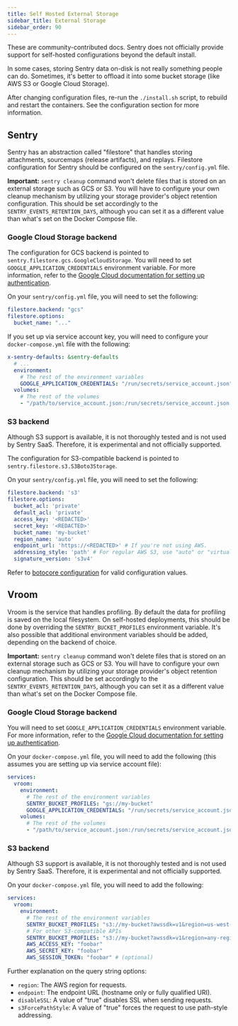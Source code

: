 ```yaml
---
title: Self Hosted External Storage
sidebar_title: External Storage
sidebar_order: 90
---
```


<Alert title="Important" level="warning">
    These are community-contributed docs. Sentry does not officially provide support for self-hosted configurations beyond the default install.
</Alert>

In some cases, storing Sentry data on-disk is not really something people can do. Sometimes, it's better to offload it into some bucket storage (like AWS S3 or Google Cloud Storage).

<Alert title="Note">
    After changing configuration files, re-run the <code>./install.sh</code> script, to rebuild and restart the containers. See the <Link to="/self-hosted/#configuration">configuration section</Link> for more information.
</Alert>

## Sentry

Sentry has an abstraction called "filestore" that handles storing attachments, sourcemaps (release artifacts), and replays. Filestore configuration for Sentry should be configured on the `sentry/config.yml` file.

**Important:** `sentry cleanup` command won't delete files that is stored on an external storage such as GCS or S3. You will have to configure your own cleanup mechanism by utilizing your storage provider's object retention configuration. This should be set accordingly to the `SENTRY_EVENTS_RETENTION_DAYS`, although you can set it as a different value than what's set on the Docker Compose file.

### Google Cloud Storage backend

The configuration for GCS backend is pointed to `sentry.filestore.gcs.GoogleCloudStorage`. You will need to set `GOOGLE_APPLICATION_CREDENTIALS` environment variable. For more information, refer to the [Google Cloud documentation for setting up authentication](https://cloud.google.com/storage/docs/reference/libraries#setting_up_authentication).

On your `sentry/config.yml` file, you will need to set the following:

```yaml
filestore.backend: "gcs"
filestore.options:
  bucket_name: "..."
```

If you set up via service account key, you will need to configure your `docker-compose.yml` file with the following:

```yaml
x-sentry-defaults: &sentry-defaults
  # ...
  environment:
    # The rest of the environment variables
    GOOGLE_APPLICATION_CREDENTIALS: "/run/secrets/service_account.json"
  volumes:
    # The rest of the volumes
    - "/path/to/service_account.json:/run/secrets/service_account.json:ro"
```

### S3 backend

<Alert title="Warning" level="warning">
  Although S3 support is available, it is not thoroughly tested and is not used by Sentry SaaS. Therefore, it is experimental and not officially supported.
</Alert>

The configuration for S3-compatible backend is pointed to `sentry.filestore.s3.S3Boto3Storage`.

On your `sentry/config.yml` file, you will need to set the following:

```yaml
filestore.backend: 's3'
filestore.options:
  bucket_acl: 'private'
  default_acl: 'private'
  access_key: '<REDACTED>'
  secret_key: '<REDACTED>'
  bucket_name: 'my-bucket'
  region_name: 'auto'
  endpoint_url: 'https://<REDACTED>' # If you're not using AWS.
  addressing_style: 'path' # For regular AWS S3, use "auto" or "virtual". For other S3-compatible API like MinIO or Ceph, use "path".
  signature_version: 's3v4'
```

Refer to [botocore configuration](https://botocore.amazonaws.com/v1/documentation/api/latest/reference/config.html) for valid configuration values.

## Vroom

Vroom is the service that handles profiling. By default the data for profiling is saved on the local filesystem. On self-hosted deployments, this should be done by overriding the `SENTRY_BUCKET_PROFILES` environment variable. It's also possible that additional environment variables should be added, depending on the backend of choice.

**Important:** `sentry cleanup` command won't delete files that is stored on an external storage such as GCS or S3. You will have to configure your own cleanup mechanism by utilizing your storage provider's object retention configuration. This should be set accordingly to the `SENTRY_EVENTS_RETENTION_DAYS`, although you can set it as a different value than what's set on the Docker Compose file.

### Google Cloud Storage backend

You will need to set `GOOGLE_APPLICATION_CREDENTIALS` environment variable. For more information, refer to the [Google Cloud documentation for setting up authentication](https://cloud.google.com/storage/docs/reference/libraries#setting_up_authentication).

On your `docker-compose.yml` file, you will need to add the following (this assumes you are setting up via service account file):

```yaml
services:
  vroom:
    environment:
      # The rest of the environment variables
      SENTRY_BUCKET_PROFILES: "gs://my-bucket"
      GOOGLE_APPLICATION_CREDENTIALS: "/run/secrets/service_account.json"
    volumes:
      # The rest of the volumes
      - "/path/to/service_account.json:/run/secrets/service_account.json:ro"
```

### S3 backend

<Alert title="Warning" level="warning">
  Although S3 support is available, it is not thoroughly tested and is not used by Sentry SaaS. Therefore, it is experimental and not officially supported.
</Alert>

On your `docker-compose.yml` file, you will need to add the following:

```yaml
services:
  vroom:
    environment:
      # The rest of the environment variables
      SENTRY_BUCKET_PROFILES: "s3://my-bucket?awssdk=v1&region=us-west-1&endpoint=amazonaws.com"
      # For other S3-compatible APIs
      SENTRY_BUCKET_PROFILES: "s3://my-bucket?awssdk=v1&region=any-region&endpoint=minio.yourcompany.com&s3ForcePathStyle=true&disableSSL"
      AWS_ACCESS_KEY: "foobar"
      AWS_SECRET_KEY: "foobar"
      AWS_SESSION_TOKEN: "foobar" # (optional)
```

Further explanation on the query string options:
- `region`: The AWS region for requests.
- `endpoint`: The endpoint URL (hostname only or fully qualified URI).
- `disableSSL`: A value of "true" disables SSL when sending requests.
- `s3ForcePathStyle`: A value of "true" forces the request to use path-style addressing.

